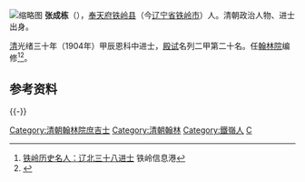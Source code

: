 {{更新|time=2021-08-28}}
[[File:張成棟.jpg|缩略图]]
'''张成栋'''（{{bd|?||?|}}），[[奉天府|奉天府]][[铁岭县|铁岭县]]（今[[辽宁省|辽宁省]][[铁岭市|铁岭市]]）人。清朝政治人物、进士出身。

[[清|清]]光绪三十年（1904年）甲辰恩科中进士，[[殿试|殿试]]名列二甲第二十名。任[[翰林院|翰林院]]编修<ref>[http://www.zbs.cn/2002ds/list.asp?id=1118 铁岭历史名人：辽北三十八进士] {{webarchive|url=https://web.archive.org/web/20170110162944/http://www.zbs.cn/2002ds/list.asp?id=1118 |date=2017-01-10 }} 铁岭信息港</ref><ref>{{cite book|editor=靳恩全|title=铁岭历史与文化|date=2001年12月|publisher=北京：中国文史出版社|isbn=7-5034-1191-0|pages=518|accessdate=2017-01-10}}</ref>。

==参考资料==
{{reflist}}

{{-}}
{{清朝人物小作品}}{{中国政治人物小作品}}
{{光緒三十年甲辰恩科殿試金榜}}
{{DEFAULTSORT:Zhang張}}
[[Category:清朝翰林院庶吉士|Category:清朝翰林院庶吉士]]
[[Category:清朝翰林|Category:清朝翰林]]
[[Category:鐵嶺人|Category:鐵嶺人]]
[[Category:张姓|C]]
